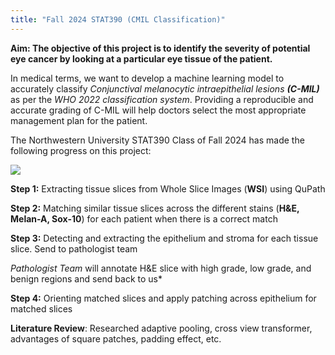 ```yaml
---
title: "Fall 2024 STAT390 (CMIL Classification)"
---
```


**Aim: The objective of this project is to identify the severity of potential eye cancer by looking at a particular eye tissue of the patient.**

In medical terms, we want to develop a machine learning model to accurately classify *Conjunctival melanocytic intraepithelial lesions **(C-MIL)*** as per the *WHO 2022 classification system*. Providing a reproducible and accurate grading of C-MIL will help doctors select the most appropriate management plan for the patient.

The Northwestern University STAT390 Class of Fall 2024 has made the following progress on this project:

![](images/HomeImage.png){fig-align="center"}

**Step 1:**  Extracting tissue slices from Whole Slice Images (**WSI**) using QuPath

**Step 2:**  Matching similar tissue slices across the different stains (**H&E, Melan-A, Sox-10**) for each patient when there is a correct match 

**Step 3:**  Detecting and extracting the epithelium and stroma for each tissue slice. Send to pathologist team

*Pathologist Team* will annotate H&E slice with high grade, low grade, and benign regions and send back to us*

**Step 4:**  Orienting matched slices and apply patching across epithelium for matched slices

**Literature Review**: Researched adaptive pooling, cross view transformer, advantages of square patches, padding effect, etc.
